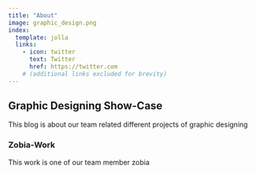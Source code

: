 ```yaml
---
title: "About"
image: graphic_design.png
index:
  template: jolla
  links:
    - icon: twitter
      text: Twitter
      href: https://twitter.com
    # (additional links excluded for brevity)
---
```


## Graphic Designing Show-Case

This blog is about our team related different projects of graphic designing

### Zobia-Work
This work is one of our team member zobia
